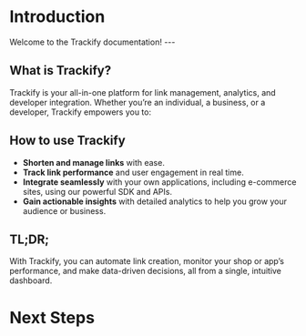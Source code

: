 
# Introduction

<Spacer />
Welcome to the Trackify documentation!
<Spacer />
---
<Spacer />

## What is Trackify?

<Spacer />
Trackify is your all-in-one platform for link management, analytics, and developer
integration. Whether you’re an individual, a business, or a developer, Trackify empowers
you to:
<Spacer />

## How to use Trackify

<Spacer />

- **Shorten and manage links** with ease.
- **Track link performance** and user engagement in real time.
- **Integrate seamlessly** with your own applications, including e-commerce sites, using our powerful SDK and APIs.
- **Gain actionable insights** with detailed analytics to help you grow your audience or business.
  <Spacer />

## TL;DR;

<Spacer />

With Trackify, you can automate link creation, monitor your shop or app’s performance, and make data-driven decisions, all from a single, intuitive dashboard.

<Spacer />

# Next Steps

<Spacer />
<NextSteps title={"Get Started"} description={"Learn how to set up Trackify and start tracking your links in minutes."} href="/docs/getting-started"/>
